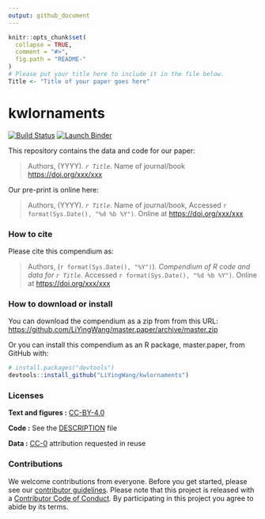 ```yaml
---
output: github_document
---
```


<!-- README.md is generated from README.Rmd. Please edit that file -->

```r
knitr::opts_chunk$set(
  collapse = TRUE,
  comment = "#>",
  fig.path = "README-"
)
# Please put your title here to include it in the file below. 
Title <- "Title of your paper goes here"
```

# kwlornaments
[![Build Status](https://travis-ci.org/LiYingWang/kwl-ornaments.svg?branch=master)](https://travis-ci.org/LiYingWang/kwl-ornaments) [![Launch Binder](https://mybinder.org/badge_logo.svg)](http://beta.mybinder.org/v2/gh/LiYingWang/kwl-ornaments/master?urlpath=rstudio)

This repository contains the data and code for our paper:

> Authors, (YYYY). _`r Title`_. Name of journal/book <https://doi.org/xxx/xxx>

Our pre-print is online here:

> Authors, (YYYY). _`r Title`_. Name of journal/book, Accessed `r format(Sys.Date(), "%d %b %Y")`. Online at <https://doi.org/xxx/xxx>


### How to cite

Please cite this compendium as:

> Authors, (`r format(Sys.Date(), "%Y")`). _Compendium of R code and data for `r Title`_. Accessed `r format(Sys.Date(), "%d %b %Y")`. Online at <https://doi.org/xxx/xxx>

### How to download or install

You can download the compendium as a zip from from this URL: <https://github.com/LiYingWang/master.paper/archive/master.zip>

Or you can install this compendium as an R package, master.paper, from GitHub with:
```r
# install.packages("devtools")
devtools::install_github("LiYingWang/kwlornaments")
```
### Licenses

**Text and figures :**  [CC-BY-4.0](http://creativecommons.org/licenses/by/4.0/)

**Code :** See the [DESCRIPTION](DESCRIPTION) file

**Data :** [CC-0](http://creativecommons.org/publicdomain/zero/1.0/) attribution requested in reuse

### Contributions

We welcome contributions from everyone. Before you get started, please see our [contributor guidelines](CONTRIBUTING.md). Please note that this project is released with a [Contributor Code of Conduct](CONDUCT.md). By participating in this project you agree to abide by its terms.

